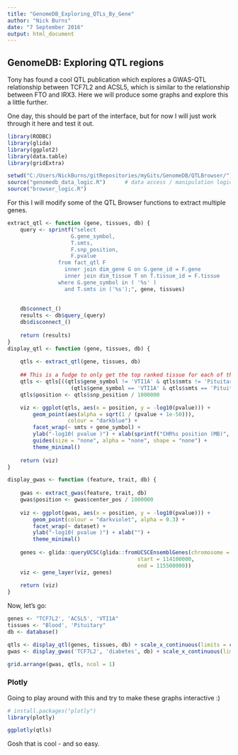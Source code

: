 ```yaml
---
title: "GenomeDB_Exploring_QTLs_By_Gene"
author: "Nick Burns"
date: "7 September 2016"
output: html_document
---
```


## GenomeDB: Exploring QTL regions  

Tony has found a cool QTL publication which explores a GWAS-QTL relationship between TCF7L2 and ACSL5, which is similar to the relationship between FTO and IRX3. Here we will produce some graphs and explore this a little further.

One day, this should be part of the interface, but for now I will just work through it here and test it out.

```r
library(RODBC)
library(glida)
library(ggplot2)
library(data.table)
library(gridExtra)

setwd("C:/Users/NickBurns/gitRepositories/myGits/GenomeDB/QTLBrowser/")
source("genomedb_data_logic.R")      # data access / manipulation logic
source("browser_logic.R")
```

For this I will modify some of the QTL Browser functions to extract multiple genes.

```r
extract_qtl <- function (gene, tissues, db) {
    query <- sprintf("select 
                    G.gene_symbol,
                    T.smts,
                    F.snp_position,
                    F.pvalue 
                from fact_qtl F
                  inner join dim_gene G on G.gene_id = F.gene
                  inner join dim_tissue T on T.tissue_id = F.tissue
                where G.gene_symbol in ( '%s' )
                  and T.smts in ('%s');", gene, tissues)
    
    
    db$connect_()
    results <- db$query_(query)
    db$disconnect_()
    
    return (results)
}
display_qtl <- function (gene, tissues, db) {
    
    qtls <- extract_qtl(gene, tissues, db)
    
    ## This is a fudge to only get the top ranked tissue for each of the three genes
    qtls <- qtls[((qtls$gene_symbol != 'VTI1A' & qtls$smts != 'Pituitary') | 
                    (qtls$gene_symbol == 'VTI1A' & qtls$smts == 'Pituitary')), ]
    qtls$position <- qtls$snp_position / 1000000

    viz <- ggplot(qtls, aes(x = position, y = -log10(pvalue))) +
        geom_point(aes(alpha = sqrt(1 / (pvalue + 1e-50))),
                   colour = "darkblue") +
        facet_wrap(~ smts + gene_symbol) +
        ylab("-log10( pvalue )") + xlab(sprintf("CHR%s position (MB)", unique(qtls$chromosome))) +
        guides(size = "none", alpha = "none", shape = "none") +
        theme_minimal()
    
    return (viz)
}

display_gwas <- function (feature, trait, db) {
    
    gwas <- extract_gwas(feature, trait, db)
    gwas$position <- gwas$center_pos / 1000000
    
    viz <- ggplot(gwas, aes(x = position, y = -log10(pvalue))) +
        geom_point(colour = "darkviolet", alpha = 0.3) +
        facet_wrap(~ dataset) +
        ylab("-log10( pvalue )") + xlab("") +
        theme_minimal()
    
    genes <- glida::queryUCSC(glida::fromUCSCEnsemblGenes(chromosome = unique(gwas$chromosome),
                                         start = 114100000,
                                         end = 115500000))
    viz <- gene_layer(viz, genes)
    
    return (viz)
}
```

Now, let's go:

```r
genes <- "TCF7L2', 'ACSL5', 'VTI1A"
tissues <- "Blood', 'Pituitary"
db <- database()

qtls <- display_qtl(genes, tissues, db) + scale_x_continuous(limits = c(113, 116))
gwas <- display_gwas('TCF7L2', 'diabetes', db) + scale_x_continuous(limits = c(114, 115.5))

grid.arrange(gwas, qtls, ncol = 1)
```

### Plotly  

Going to play around with this and try to make these graphs interactive :)

```r
# install.packages("plotly")
library(plotly)

ggplotly(qtls)
```

Gosh that is cool - and so easy.

